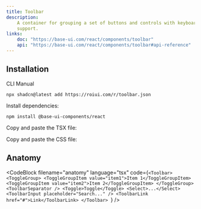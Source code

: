 ```yaml
---
title: Toolbar
description:
    A container for grouping a set of buttons and controls with keyboard navigation
    support.
links:
    doc: "https://base-ui.com/react/components/toolbar"
    api: "https://base-ui.com/react/components/toolbar#api-reference"
---
```


<ComponentPreview name="toolbar-demo" />

## Installation

<InstallationTabs>

<InstallationTabsList>
    <InstallationTabsTrigger value="cli">CLI</InstallationTabsTrigger>
    <InstallationTabsTrigger value="manual">Manual</InstallationTabsTrigger>
</InstallationTabsList>

<InstallationTabsContent value="cli">

```package-install
npx shadcn@latest add https://roiui.com/r/toolbar.json
```

</InstallationTabsContent>

<InstallationTabsContent value="manual" data-manual="true">

Install dependencies:

```package-install
npm install @base-ui-components/react
```

Copy and paste the TSX file:

<ComponentSource
    src="registry/brook/ui/toolbar/toolbar.tsx"
    title="components/ui/toolbar.tsx"
    collapsible={true}
/>

Copy and paste the CSS file:

<ComponentSource
    src="registry/brook/ui/toolbar/toolbar.module.css"
    title="components/ui/toolbar.module.css"
    language="css"
    collapsible={true}
/>

</InstallationTabsContent>

</InstallationTabs>

## Anatomy

<CodeBlock
filename="anatomy"
  language="tsx"
  code={`<Toolbar>
    <ToggleGroup>
        <ToggleGroupItem value="item1">Item 1</ToggleGroupItem>
        <ToggleGroupItem value="item2">Item 2</ToggleGroupItem>
    </ToggleGroup>
    <ToolbarSeparator />
    <Toggle>Toggle</Toggle>
    <Select>...</Select>
    <ToolbarInput placeholder="Search..." />
    <ToolbarLink href="#">Link</ToolbarLink>
</Toolbar>
`} />
